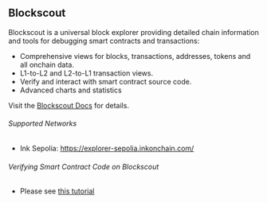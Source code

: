 ## Blockscout

Blockscout is a universal block explorer providing detailed chain information and tools for debugging smart contracts and transactions:
- Comprehensive views for blocks, transactions, addresses, tokens and all onchain data.
- L1-to-L2 and L2-to-L1 transaction views.
- Verify and interact with smart contract source code.
- Advanced charts and statistics

Visit the [Blockscout Docs](https://docs.blockscout.com/) for details.

###### Supported Networks
- Ink Sepolia: https://explorer-sepolia.inkonchain.com/

###### Verifying Smart Contract Code on Blockscout
- Please see [this tutorial](/build/tutorials/verify-smart-contract)